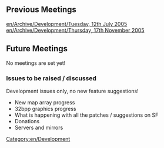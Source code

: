 [[Category:en/Development]]

==Previous Meetings==
[[en/Archive/Development/Tuesday, 12th July 2005]]<br />
[[en/Archive/Development/Thursday, 17th November 2005]]

==Future Meetings==
No meetings are set yet!

===Issues to be raised / discussed===

Development issues only, no new feature suggestions!
* New map array progress
* 32bpp graphics progress
* What is happening with all the patches / suggestions on SF
* Donations
* Servers and mirrors